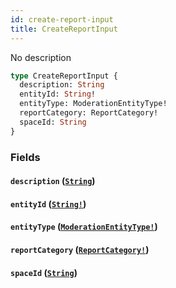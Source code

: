 ```yaml
---
id: create-report-input
title: CreateReportInput
---
```


No description

```graphql
type CreateReportInput {
  description: String
  entityId: String!
  entityType: ModerationEntityType!
  reportCategory: ReportCategory!
  spaceId: String
}
```

### Fields

#### `description` ([`String`](/docs/graphql/scalars/string))

#### `entityId` ([`String!`](/docs/graphql/scalars/string))

#### `entityType` ([`ModerationEntityType!`](/docs/graphql/enums/moderation-entity-type))

#### `reportCategory` ([`ReportCategory!`](/docs/graphql/enums/report-category))

#### `spaceId` ([`String`](/docs/graphql/scalars/string))
